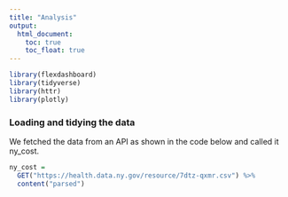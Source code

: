```yaml
---
title: "Analysis"
output: 
  html_document:
    toc: true
    toc_float: true
---
```




```r
library(flexdashboard)
library(tidyverse)
library(httr)
library(plotly)
```

### Loading and tidying the data

We fetched the data from an API as shown in the code below and called it ny_cost.


```r
ny_cost = 
  GET("https://health.data.ny.gov/resource/7dtz-qxmr.csv") %>% 
  content("parsed")
```

